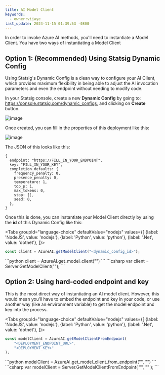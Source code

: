 ```yaml
---
title: AI Model Client
keywords:
  - owner:vijaye
last_update: 2024-11-15 01:39:53 -0800
---
```



In order to invoke Azure AI methods, you'll need to instantiate a Model Client.  You have two ways of instantiating a Model Client

## Option 1: (Recommended) Using Statsig Dynamic Config

Using Statsig's Dynamic Config is a clean way to configure your AI Client, which provides maximum flexibility in being able to adjust the AI invocation parameters and even the endpoint without needing to modify code.

In your Statsig console, create a new **Dynamic Config** by going to: https://console.statsig.com/dynamic_configs, and clicking on **Create** button.

![image](https://github.com/user-attachments/assets/29357d6f-c356-461c-afc7-e1673ba97f92)

Once created, you can fill in the properties of this deployment like this:

![image](https://github.com/user-attachments/assets/e4d20573-9d1f-4d62-af11-408435d02f90)

The JSON of this looks like this:

```
{
  endpoint: "https://FILL_IN_YOUR_ENDPOINT",
  key: "FILL_IN_YOUR_KEY",
  completion_defaults: {
    frequency_penalty: 0,
    presence_penalty: 0,
    temperature: 1,
    top_p: 1,
    max_tokens: 0,
    stop: [],
    seed: 0,
  },
}
```

Once this is done, you can instantiate your Model Client directly by using the **id** of this Dynamic Config like this:

<Tabs
  groupId="language-choice"
  defaultValue="nodejs"
  values={[
    {label: 'NodeJS', value: 'nodejs'},
    {label: 'Python', value: 'python'},
    {label: '.Net', value: 'dotnet'},
  ]}>
  <TabItem value="nodejs">
```js
const client = AzureAI.getModelClient("<dynamic_config_id>");
```
  </TabItem>
  <TabItem value="python">
```python
client = AzureAI.get_model_client("<dynamic_config_id>")
```
  </TabItem>
  <TabItem value="dotnet">
```csharp
var client = Server.GetModelClient("<dynamic_config_id>");
```
  </TabItem>
</Tabs>

## Option 2: Using hard-coded endpoint and key

This is the most direct way of instantiating an AI model client.  However, this would mean you'll have to embed the endpoint and key in your code, or use another way (like an environment variable) to get the model endpoint and key into the process.

<Tabs
  groupId="language-choice"
  defaultValue="nodejs"
  values={[
    {label: 'NodeJS', value: 'nodejs'},
    {label: 'Python', value: 'python'},
    {label: '.Net', value: 'dotnet'},
  ]}>
  <TabItem value="nodejs">
```js
const modelClient = AzureAI.getModelClientFromEndpoint(
    "<DEPLOYMENT_ENDPOINT_URL>",
    "<DEPLOYMENT_KEY>"
);
```
  </TabItem>
  <TabItem value="python">
```python
modelClient = AzureAI.get_model_client_from_endpoint("<DEPLOYMENT_ENDPOINT_URL>", "<DEPLOYMENT_KEY>")
```
  </TabItem>
  <TabItem value="dotnet">
```csharp
var modelClient = Server.GetModelClientFromEndpoint(
    "<DEPLOYMENT_ENDPOINT_URL>",
    "<DEPLOYMENT_KEY>"
);
```
  </TabItem>
</Tabs>

